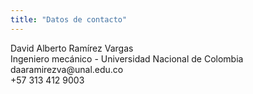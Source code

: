 ```yaml
---
title: "Datos de contacto"
---
```


David Alberto Ramírez Vargas  
Ingeniero mecánico - Universidad Nacional de Colombia  
daaramirezva@unal.edu.co  
+57 313 412 9003  